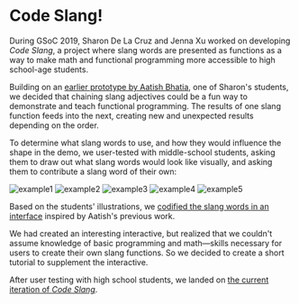 # Code Slang!

During GSoC 2019, Sharon De La Cruz and Jenna Xu worked on developing *Code Slang*, a project where slang words are presented as functions as a way to make math and functional programming more accessible to high school-age students.

Building on an [earlier prototype by Aatish Bhatia](https://aatishb.com/experiments/compose/), one of Sharon's students, we decided that chaining slang adjectives could be a fun way to demonstrate and teach functional programming. The results of one slang function feeds into the next, creating new and unexpected results depending on the order.

To determine what slang words to use, and how they would influence the shape in the demo, we user-tested with middle-school students, asking them to draw out what slang words would look like visually, and asking them to contribute a slang word of their own:

![example1](https://xujenna.github.io/codeslang/example1.png)
![example2](https://xujenna.github.io/codeslang/example2.png)
![example3](https://xujenna.github.io/codeslang/example3.png)
![example4](https://xujenna.github.io/codeslang/example4.png)
![example5](https://xujenna.github.io/codeslang/example5.png)

Based on the students' illustrations, we [codified the slang words in an interface](https://editor.p5js.org/code_slang/embed/QQEgilJDk) inspired by Aatish's previous work.

We had created an interesting interactive, but realized that we couldn't assume knowledge of basic programming and math—skills necessary for users to create their own slang functions. So we decided to create a short tutorial to supplement the interactive.

After user testing with high school students, we landed on [the current iteration of *Code Slang*](https://xujenna.github.io/codeslang/).
